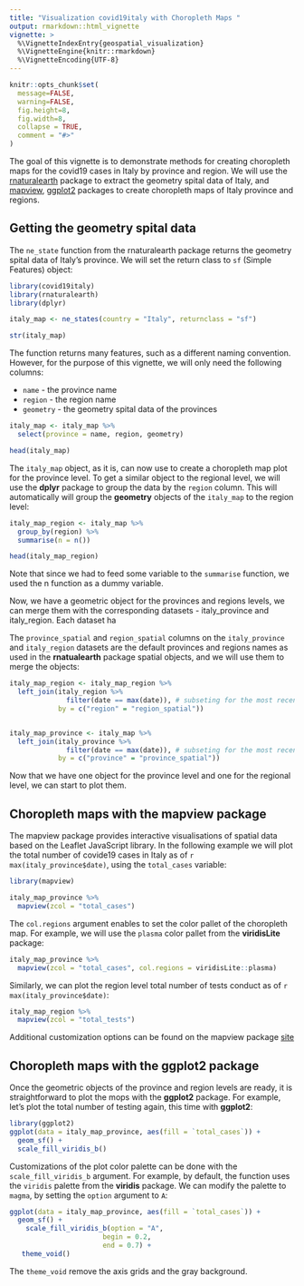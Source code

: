 ```yaml
---
title: "Visualization covid19italy with Choropleth Maps "
output: rmarkdown::html_vignette
vignette: >
  %\VignetteIndexEntry{geospatial_visualization}
  %\VignetteEngine{knitr::rmarkdown}
  %\VignetteEncoding{UTF-8}
---
```


```r
knitr::opts_chunk$set(
  message=FALSE, 
  warning=FALSE,
  fig.height=8, 
  fig.width=8,
  collapse = TRUE,
  comment = "#>"
)
```


The goal of this vignette is to demonstrate methods for creating choropleth maps for the covid19 cases in Italy by province and region. We will use the [rnaturalearth](https://docs.ropensci.org/rnaturalearth/) package to extract the geometry spital data of Italy, and [mapview](https://r-spatial.github.io/mapview/index.html), [ggplot2](https://ggplot2.tidyverse.org/index.html) packages to create choropleth maps of Italy province and regions.


## Getting the geometry spital data

The `ne_state` function from the rnaturalearth package returns the geometry spital data of Italy's province. We will set the return class to `sf` (Simple Features) object:

```r
library(covid19italy)
library(rnaturalearth)
library(dplyr)

italy_map <- ne_states(country = "Italy", returnclass = "sf") 

str(italy_map)
```

The function returns many features, such as a different naming convention. However, for the purpose of this vignette, we will only need the following columns:

* `name` - the province name
* `region` - the region name
* `geometry` - the geometry spital data of the provinces


```r
italy_map <- italy_map %>% 
  select(province = name, region, geometry) 

head(italy_map)
```

The `italy_map` object, as it is, can now use to create a choropleth map plot for the province level. To get a similar object to the regional level, we will use the **dplyr** package to group the data by the `region` column. This will automatically will group the **geometry** objects of the `italy_map` to the region level:

```r
italy_map_region <- italy_map %>%
  group_by(region) %>%
  summarise(n = n())

head(italy_map_region)
```


Note that since we had to feed some variable to the `summarise` function, we used the n function as a dummy variable.

Now, we have a geometric object for the provinces and regions levels, we can merge them with the corresponding datasets - italy_province and italy_region. Each dataset ha


The `province_spatial` and `region_spatial` columns on the `italy_province` and `italy_region` datasets are the default provinces and regions names as used in the **rnatualearth** package spatial objects, and we will use them to merge the objects:

```r
italy_map_region <- italy_map_region %>%
  left_join(italy_region %>% 
              filter(date == max(date)), # subseting for the most recent day
            by = c("region" = "region_spatial"))


italy_map_province <- italy_map %>%
  left_join(italy_province %>% 
              filter(date == max(date)), # subseting for the most recent day
            by = c("province" = "province_spatial"))
```


Now that we have one object for the province level and one for the regional level, we can start to plot them.

## Choropleth maps with the mapview package

The mapview package provides interactive visualisations of spatial data based on the Leaflet JavaScript library. In the following example we will plot the total number of covide19 cases in Italy as of `r max(italy_province$date)`, using the `total_cases` variable:


```r
library(mapview)

italy_map_province %>%
  mapview(zcol = "total_cases")
```

The `col.regions` argument enables to set the color pallet of the choropleth map. For example, we will use the `plasma` color pallet from the **viridisLite** package:

```r
italy_map_province %>%
  mapview(zcol = "total_cases", col.regions = viridisLite::plasma)
```


Similarly, we can plot the region level total number of tests conduct as of `r max(italy_province$date)`:


```r
italy_map_region %>% 
  mapview(zcol = "total_tests")
```

Additional customization options can be found on the mapview package [site](https://r-spatial.github.io/mapview/index.html)


## Choropleth maps with the ggplot2 package

Once the geometric objects of the province and region levels are ready, it is straightforward to plot the mops with the **ggplot2** package. For example, let's plot the total number of testing again, this time with **ggplot2**:

```r
library(ggplot2)
ggplot(data = italy_map_province, aes(fill = `total_cases`)) + 
  geom_sf() + 
  scale_fill_viridis_b()
```

Customizations of the plot color palette can be done with the `scale_fill_viridis_b` argument. For example, by default, the function uses the `viridis` palette from the **viridis** package. We can modify the palette to `magma`, by setting the `option` argument to `A`:


```r
ggplot(data = italy_map_province, aes(fill = `total_cases`)) + 
  geom_sf() + 
    scale_fill_viridis_b(option = "A",
                       begin = 0.2,
                       end = 0.7) + 
   theme_void()
```

The `theme_void` remove the axis grids and the gray background.
